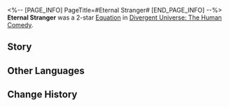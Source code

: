 <%-- [PAGE_INFO]
PageTitle=#Eternal Stranger#
[END_PAGE_INFO] --%>
{{Removed|Equation}}
{{Equation Infobox
|period   = The Human Comedy
|rarity   = 2
|path1    = Abundance*5
|path2    = The Hunt*3
|effect   = When {{Trait|Dewdrop}} Charges, for every 1% of CRIT Rate the character has, there is a {{Color|h|1%}} fixed chance to increase the Charge value. The increased ratio equals to {{Color|h|50%}} of the character's CRIT DMG.
|mentions = Yaoshi
}}
'''Eternal Stranger''' was a 2-star [[Divergent Universe: The Human Comedy/Equatoins|Equation]] in [[Divergent Universe: The Human Comedy]].

==Story==
{{Description|Immortality is the undying curse, as well as eternity's blessing. All living beings suffer, but there is no one to help them. You sought an elixir from the divine traces of Yaoshi, listened to THEIR compassionate teachings, and embarked on the never-ending journey of rescuing the suffering.<br /><br />The regent of Kumjade melted the steel on the entire planet to forge 30 million pairs of eyes and ears to monitor every movement of the citizens. Rising from the wailing of the children, you march to the royal capital and behead the regent. The evil demon of Purlang weaved through the nebulas, devouring ships with its treacherous tentacles. You ride a slender boat into its abdomen and carve out its heart.<br /><br />Willows wrap around your chest and reach to your waist. The mortal wounds heal, signaling your journey is far from reaching its end. The immortals have their own responsibilities. You pick up the sword that could slice through steel and iron, listening to the pleas for help from the stars.}}
<!--
==Gameplay Notes==
* 
-->
==Other Languages==
{{Other Languages
|en   = Eternal Stranger
|zhs  = 长生陌客
|zht  = 長生陌客
|ja   = {{Rubi|長命|ちょうめい}}の{{Rubi|見知|みし}}らぬ{{Rubi|人|ひと}}
|ko   = 장생의 낯선 자
|es   = Foraster{{MC|f=a|m=o}} inmortal
|fr   = Voyageur éternel
|ru   = Вечный странник
|th   = คนแปลกหน้าตลอดกาล
|vi   = Khách Lạ Trường Sinh
|de   = Unsterblicher Fremder
|id   = Eternal Stranger
|pt   = Estranho Eterno
}}

==Change History==
{{Change History|2.3}}